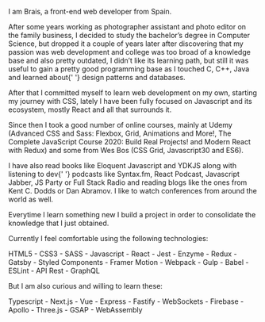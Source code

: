 <Bio>


<p>
  I am Brais, a <span>front-end</span> web developer from Spain.
</p>

<p>
  After some years working as photographer assistant and photo editor on the family business, I
  decided to study the bachelor’s degree in <span>Computer Science</span>, but dropped it a couple
  of years later after discovering that my passion was <span>web development</span> and college was
  too broad of a knowledge base and also pretty outdated, I didn’t like its learning path, but still
  it was useful to gain a pretty good programming base as I touched C, C++, Java and learned about{' '}
  <span>design patterns</span> and databases.
</p>

<p>
  After that I committed myself to learn web development <span>on my own</span>, starting my journey
  with <span>CSS</span>, lately I have been fully focused on <span>Javascript</span> and its
  ecosystem, mostly <span>React</span> and all that surrounds it.
</p>

<p>
  Since then I took a good number of <span>online courses</span>, mainly at Udemy (Advanced CSS and
  Sass: Flexbox, Grid, Animations and More!, The Complete JavaScript Course 2020: Build Real
  Projects! and Modern React with Redux) and some from Wes Bos (CSS Grid, Javascript30 and ES6).
</p>

<p>
  I have also read <span>books</span> like Eloquent Javascript and YDKJS along with listening to dev{' '}
  <span>podcasts</span> like Syntax.fm, React Podcast, Javascript Jabber, JS Party or Full Stack
  Radio and reading <span>blogs</span> like the ones from Kent C. Dodds or Dan Abramov. I like to
  watch conferences from around the world as well.
</p>

<p>
  Everytime I learn something new I build a <span>project</span> in order to consolidate the knowledge
  that I just obtained.
</p>
</Bio>


<Stack>
  <p>Currently I feel comfortable using the following technologies:</p>
  <p>
    <span>
      HTML5 - CSS3 - SASS - Javascript - React - Jest - Enzyme - Redux - Gatsby - Styled Components
      - Framer Motion - Webpack - Gulp - Babel - ESLint - API Rest - GraphQL
    </span>
  </p>
</Stack>

<Stack>
  <p>But I am also curious and willing to learn these:</p>
  <p>
    <span>
      Typescript - Next.js - Vue - Express - Fastify - WebSockets - Firebase - Apollo - Three.js -
      GSAP - WebAssembly
    </span>
  </p>
</Stack>
